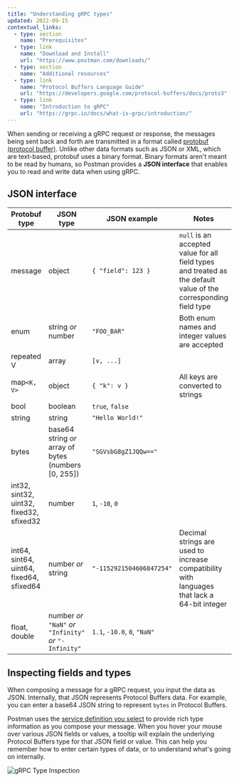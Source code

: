 ```yaml
---
title: "Understanding gRPC types"
updated: 2022-09-15
contextual_links:
  - type: section
    name: "Prerequisites"
  - type: link
    name: "Download and Install"
    url: "https://www.postman.com/downloads/"
  - type: section
    name: "Additional resources"
  - type: link
    name: "Protocol Buffers Language Guide"
    url: "https://developers.google.com/protocol-buffers/docs/proto3"
  - type: link
    name: "Introduction to gRPC"
    url: "https://grpc.io/docs/what-is-grpc/introduction/"
---
```


When sending or receiving a gRPC request or response, the messages being sent back and forth are transmitted in a format called [protobuf (protocol buffer)](https://developers.google.com/protocol-buffers). Unlike other data formats such as JSON or XML, which are text-based, protobuf uses a binary format. Binary formats aren't meant to be read by humans, so Postman provides a **JSON interface** that enables you to read and write data when using gRPC.

## JSON interface

| Protobuf type                    | JSON type                                                | JSON example                 | Notes                                                                                                            |
| ---------------------------------------- | -------------------------------------------------------- | ---------------------------- | ---------------------------------------------------------------------------------------------------------------- |
| message                                  | object                                                   | `{ "field": 123 }`           | `null` is an accepted value for all field types and treated as the default value of the corresponding field type |
| enum                                     | string _or_ number                                       | `"FOO_BAR"`                  | Both enum names and integer values are accepted                                                                  |
| repeated V                               | array                                                    | `[v, ...]`                   |                                                                                                                  |
| map`<K, V>`                              | object                                                   | `{ "k": v }`                 | All keys are converted to strings                                                                                |
| bool                                     | boolean                                                  | `true`, `false`              |                                                                                                                  |
| string                                   | string                                                   | `"Hello World!"`             |                                                                                                                  |
| bytes                                    | base64 string _or_ array of bytes (numbers [0, 255])     | `"SGVsbG8gZ1JQQw=="`         |                                                                                                                  |
| int32, sint32, uint32, fixed32, sfixed32 | number                                                   | `1`, `-10`, `0`              |                                                                                                                  |
| int64, sint64, uint64, fixed64, sfixed64 | number _or_ string                                       | `"-1152921504606847254"`     | Decimal strings are used to increase compatibility with languages that lack a 64-bit integer                     |
| float, double                            | number _or_ `"NaN"` _or_ `"Infinity"` _or_ `"-Infinity"` | `1.1`, `-10.0`, `0`, `"NaN"` |                                                                                                                  |

## Inspecting fields and types

When composing a message for a gRPC request, you input the data as JSON. Internally, that JSON represents Protocol Buffers data. For example, you can enter a base64 JSON string to represent `bytes` in Protocol Buffers.

Postman uses the [service definition you select](/docs/sending-requests/grpc/using-service-definition/) to provide rich type information as you compose your message. When you hover your mouse over various JSON fields or values, a tooltip will explain the underlying Protocol Buffers type for that JSON field or value. This can help you remember how to enter certain types of data, or to understand what's going on internally.

<img src="https://assets.postman.com/postman-labs-docs/grpc-docs/grpc-types/inspecting-types.gif" alt="gRPC Type Inspection" />
